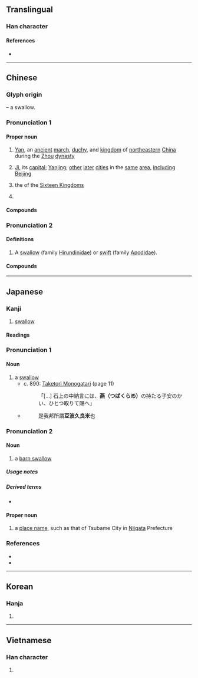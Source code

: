 {{also|鷰}}
{{character info}}
==Translingual==

===Han character===
{{Han char|rn=86|rad=火|as=12|sn=16|four=44331|canj=TLPF|ids=⿳廿⿴北口灬}}

====References====
* {{Han ref|kx=0683.160|dkj=19429|dj=1095.130|hdz=32239.060|uh=71D5|ud=29141|bh=BF50|bd=48976}}

----

==Chinese==
{{zh-forms}}

===Glyph origin===
{{Han etym}}
{{liushu|p}} – a swallow.

===Pronunciation 1===
{{zh-pron
|m=yān
|c=jin1
|md=iĕng
|mn=ml:ian
|mn-t=in3/iang3/iêng3
|mn-t_note=in3 - vernacular; iang3 (Shantou)/iêng3 (Chaozhou) - literary
|mc=1
|oc=n,1
|cat=pn
}}

====Proper noun====
{{head|zh|proper noun}}

# {{lb|zh|historical}} [[Yan]], an [[ancient]] [[march]], [[duchy]], and [[kingdom]] of [[northeastern]] [[China]] during the [[Zhou]] [[dynasty]]
# {{lb|zh|historical}} [[Ji]], its [[capital]]; [[Yanjing]]; [[other]] [[later]] [[cities]] in the [[same]] [[area]], [[including]] [[Beijing]]
# {{lb|zh|historical}} the {{w|zh:慕容氏諸燕|four Yan kingdoms}} of the [[十六國|Sixteen Kingdoms]]
# {{surname|zh}}

====Compounds====
{{zh-der|fold=1|燕國:State of Yan|燕京:Beijing|前燕|後燕|南燕|北燕|燕玉|燕臺|燕支山|燕丹|燕脂|燕石為玉|燕九節|燕然山|燕山|燕姞夢蘭|燕說|燕昭築臺|燕支|燕市酒人|燕太子丹|西燕|郢書燕說|燕雲十六州}}

===Pronunciation 2===
{{zh-pron
|m=yàn
|m-s=
|c=jin3
|c-t=
|g=
|h=pfs=yen
|j=
|md=iéng
|mn=ìⁿ/iàn
|mn_note=ìⁿ - vernacular; iàn - literary
|mn-t=
|w=2i
|x=
|mc=2
|oc=1,2
|cat=n
}}

====Definitions====
{{zh-hanzi}}

# A [[swallow]] (family [[Hirundinidae]]) or [[swift]] (family [[Apodidae]]).

====Compounds====
{{zh-der|勞燕分飛|五雀六燕|伯勞飛燕|怡堂燕雀|幕燕鼎魚|平山冷燕|夜燕|土燕|家燕|踹燕|官燕|兔絲燕麥|堂間處燕|幕上燕巢|燕剪|燕巢|燕語|燕樂考源|燕瘦環肥|燕私|燕鷗|燕婉|燕入他家|燕啄皇孫|燕語鶯啼|燕雀|燕鑒|燕舞鶯啼|燕燕于飛|燕衎|燕朋|燕翼詒謀|燕坐|燕子|燕尾服|燕喜|燕毛|新婚燕爾|燕足繫詩|燕約鶯期|燕尾|燕侶|燕巢幕上|燕窩|燕飲|燕侶鶯儔|燕子箋|玉燕投懷|燕儔鶯侶|燕賀|燕樂|石燕|燕皮|燕鴴|燕雀處堂|燕燕|燕雀伍|白腰雨燕|毛燕|燕丸|燕雁代飛|燕菜|燕禮|環肥燕瘦|燕麥|燕頷虎鬚|燕頷虎頸|燕頷虎頭|燕雀處屋|燕雀相賀|燕遊|燕語鶯聲|燕翼|燕爾新婚|燕子銜食|燕子樓|燕妒鶯慚|燕女|燕出|燕几|燕子磯|燕好|燕安|燕安鴆毒|溫鰲妝燕|海燕|燕居|燕服|燕足繫書|池魚堂燕|歌鶯舞燕|燕勞|燕麥片|燕爾|燕巢於幕|燕語鶯呼|飛燕外傳|鶯鶯燕燕|釜魚幕燕|貽燕|踏燕奔馬|酺燕|蠶頭燕尾|虎頭燕頷|舞燕歌鶯|閒燕|鷹抓燕雀|飛燕游龍|鶯啼燕語|鶯聲燕語|鶯歌燕舞|雙飛燕|飛燕|雛燕|雨燕|身輕如燕|鶯儔燕侶|金絲燕|鶯燕|舊燕歸巢|紫燕}}

{{zh-cat|Swallows}}

----

==Japanese==

===Kanji===
{{ja-kanji|grade=|rs=火12}}

# [[swallow]]

====Readings====
{{ja-readings
|goon=えん
|kanon=えん
|kun=つばめ-, つばくら-, つばくろ-
}}

===Pronunciation 1===
{{ja-kanjitab|つばくらめ|yomi=k}}
{{ja-pron|acc=3|acc2=4|つばくらめ}}

====Noun====
{{ja-noun|つばくらめ}}

# a [[swallow]] {{gl|bird}}
#* c. 890: [[w:Taketori Monogatari|Taketori Monogatari]] (page 11)
#*: 「[...] 石上の中納言には、'''燕（つばくらめ）'''の持たる子安のかい、ひとつ取りて賜へ」
#* {{RQ:Wamyō Ruijushō|7|29}}
#*: 是我邦所謂'''豆波久良米'''也

===Pronunciation 2===
{{ja-kanjitab|つばめ|yomi=k}}
{{ja-pron|acc=0|y=k|つばめ}}
{{swp|lang=ja|ツバメ}}
{{wikispecies|Hirundo rustica}}

====Noun====
{{ja-noun|つばめ|ツバメ}}

# a [[barn swallow]]

=====Usage notes=====
{{U:ja:biology|ツバメ}}

=====Derived terms=====
* {{ja-r|雨%燕|アマ%ツバメ}}

====Proper noun====
{{ja-pos|つばめ|proper}}

# a [[place name]], such as that of Tsubame City in [[Niigata]] Prefecture

===References===
* {{cite-book
|last=Horiuchi
|first=Hideaki
|coauthors=Ken Akiyama
|title=[[w:Taketori Monogatari|Taketori Monogatari]], [[w:Ise Monogatari|Ise Monogatari]]
|publisher=[[w:Iwanami Shoten Publishing|Iwanami Shoten]]
|date=1997
|location=Tōkyō
|isbn=4-00-240017-4
}}
* {{R:Wamyō Ruijushō}}

{{topics|ja|Swallows|Cities|Japan|sort=つばめ}}

----

==Korean==

===Hanja===
{{ko-hanja|hangeul=연|eumhun=|rv=yeon|mr=yŏn|y=yen}}

# {{rfdef|ko|sort=火12}}

----

==Vietnamese==

===Han character===
{{vi-hantu|[[yến]], [[én]], [[yên]], [[nhạn]], [[hiên]]|rs=火12}}

# {{rfdef|vi|sort=火12}}